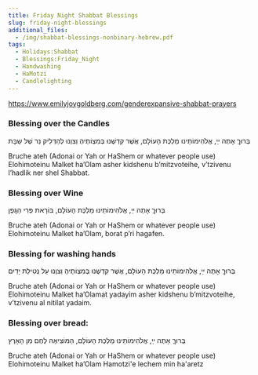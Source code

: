 ```yaml
---
title: Friday Night Shabbat Blessings
slug: friday-night-blessings
additional_files:
  - /img/shabbat-blessings-nonbinary-hebrew.pdf
tags:
  - Holidays:Shabbat
  - Blessings:Friday_Night
  - Handwashing
  - HaMotzi
  - Candlelighting
---
```


[https://www.emilyjoygoldberg.com/genderexpansive-shabbat-prayers ](https://www.emilyjoygoldberg.com/genderexpansive-shabbat-prayers)

### Blessing over the Candles

<HB>  בְּרוּךֶ אָתֶה ײַ, אֱלֹהִימוֹתֵינוּ מַלְכֶּת הָעוֹלָם, אֲשֶׁר קִדְשֶׁנוּ בְּמִצְוֹתֶיהֶ וְצִוֶנוּ לְהַדְלִיק נֵר שֶׁל שַבָּת </HB>

Bruche ateh (Adonai or Yah or HaShem or whatever people use) Elohimoteinu Malket ha’Olam asher kidshenu b’mitzvoteihe, v’tzivenu l’hadlik ner shel Shabbat.

### Blessing over Wine
<HB>  בְּרוּךֶ אָתֶה ײַ,  אֱלֹהִימוֹתֵינוּ מַלְכֶּת הָעוֹלָם, בּוֹרָאת פְּרִי הַגָּֽפֶן </HB>

Bruche ateh (Adonai or Yah or HaShem or whatever people use) Elohimoteinu Malket ha’Olam, borat p’ri hagafen.


### Blessing for washing hands
<HB>  בְּרוּךֶ אָתֶה ײַ, אֱלֹהִימוֹתֵינוּ מַלְכֶּת הָעוֹלָם, אֲשֶׁר קִדְשֶׁנוּ בְּמִצְוֹתֶיהֶ וְצִוֶנוּ עַל נְטִילַת יָדַיִם </HB>

Bruche ateh (Adonai or Yah or HaShem or whatever people use) Elohimoteinu Malket ha’Olamat yadayim
asher kidshenu b’mitzvoteihe, v’tzivenu al nitilat yadaim.

### Blessing over bread:
<HB> בְּרוּךֶ אָתֶה ײַ, אֱלֹהִימוֹתֵינוּ מַלְכֶּת הָעוֹלָם, הַמּוֹצִיאֶה לֶחֶם מִן הָאָרֶץ </HB>

Bruche ateh (Adonai or Yah or HaShem or whatever people use) Elohimoteinu Malket ha’Olam Hamotzi'e lechem min ha'aretz

<Files frontMatter={frontMatter} />
